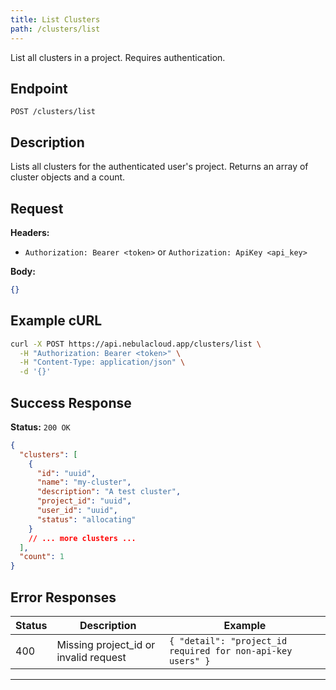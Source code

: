 ```yaml
---
title: List Clusters
path: /clusters/list
---
```


List all clusters in a project. Requires authentication.

## Endpoint

`POST /clusters/list`

## Description
Lists all clusters for the authenticated user's project. Returns an array of cluster objects and a count.

## Request

**Headers:**
- `Authorization: Bearer <token>` or `Authorization: ApiKey <api_key>`

**Body:**
```json
{}
```

## Example cURL

```bash
curl -X POST https://api.nebulacloud.app/clusters/list \
  -H "Authorization: Bearer <token>" \
  -H "Content-Type: application/json" \
  -d '{}'
```

## Success Response

**Status:** `200 OK`

```json
{
  "clusters": [
    {
      "id": "uuid",
      "name": "my-cluster",
      "description": "A test cluster",
      "project_id": "uuid",
      "user_id": "uuid",
      "status": "allocating"
    }
    // ... more clusters ...
  ],
  "count": 1
}
```

## Error Responses

| Status | Description | Example |
|--------|-------------|---------|
| 400    | Missing project_id or invalid request | `{ "detail": "project_id required for non-api-key users" }` |

--- 
